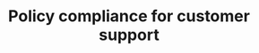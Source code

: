 ---
title: 'Policy compliance for customer support'
description: "Cookbook for evaluating policy compliance for customer support AI apps"
---